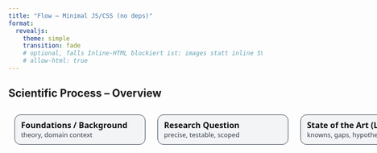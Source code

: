 ```yaml
---
title: "Flow — Minimal JS/CSS (no deps)"
format:
  revealjs:
    theme: simple
    transition: fade
    # optional, falls Inline-HTML blockiert ist: images statt inline SVG verwenden
    # allow-html: true
---
```


## Scientific Process – Overview

<style>
  .flow{
    --box-bg:#f3f4f6; --box-border:#374151; --text:#111;
    --edge:#6b7280; --edge-dash:6 5;
    position:relative; width:100%; min-height:240px; padding:12px;
    display:grid; grid-auto-flow:column; gap:24px; align-items:start;
  }
  .node{
    background:var(--box-bg); color:var(--text);
    border:1px solid var(--box-border); border-radius:12px;
    padding:10px 12px; width:260px; box-sizing:border-box;
    font:600 16px system-ui, Segoe UI, Roboto, Arial; line-height:1.25;
  }
  .node small{ display:block; font:400 13px system-ui, Segoe UI, Roboto, Arial; color:#374151 }
  .flow svg.connector{ position:absolute; inset:0; width:100%; height:100%; pointer-events:none; }
</style>

<div class="flow"
     data-edges="A>B, B>C, C>D, D>E, E>F, F>G, G>H, H>B:iterate(dashed)"
     style="--box-bg:#f3f4f6; --box-border:#374151; --edge:#6b7280">
  <div class="node" data-id="A">Foundations / Background<small>theory, domain context</small></div>
  <div class="node" data-id="B">Research Question<small>precise, testable, scoped</small></div>
  <div class="node" data-id="C">State of the Art (Literature)<small>knowns, gaps, hypotheses</small></div>
  <div class="node" data-id="D">Necessary Methods & Workflow<small>data, preprocessing, validation, metrics</small></div>
  <div class="node" data-id="E">Advanced Methods<small>models, tuning, ablations</small></div>
  <div class="node" data-id="F">Applied Solution Path<small>implementation & assumptions</small></div>
  <div class="node" data-id="G">Results<small>findings, uncertainty, limitations</small></div>
  <div class="node" data-id="H">Loopback → Evaluation & Improvement<small>error analysis, robustness checks, iteration</small></div>
  <!-- SVG wird per JS eingefügt -->
</div>

<script>
(() => {
  function parseEdges(str){
    // Syntax: "A>B, H>B:iterate(dashed)"
    return String(str||"").split(",").map(s=>s.trim()).filter(Boolean).map(s=>{
      const [st, meta=""] = s.split(":");
      const [src,tgt] = st.split(">").map(x=>x.trim());
      const label = meta.replace(/\(.*\)/,"").trim() || "";
      const flags = (meta.match(/\((.*)\)/)?.[1]||"").split(/\s+/).filter(Boolean);
      return {src,tgt,label, dashed: flags.includes("dashed")};
    });
  }
  function centerOf(el, root){
    const r = el.getBoundingClientRect(), R = root.getBoundingClientRect();
    return { x: (r.left+r.right)/2 - R.left, y: (r.top+r.bottom)/2 - R.top };
  }
  function render(container){
    // remove old svg
    container.querySelectorAll("svg.connector").forEach(s=>s.remove());
    const svg = document.createElementNS("http://www.w3.org/2000/svg","svg");
    svg.classList.add("connector");
    // defs: arrow
    const defs = document.createElementNS(svg.namespaceURI,"defs");
    const marker = document.createElementNS(svg.namespaceURI,"marker");
    marker.setAttribute("id","arrow");
    marker.setAttribute("viewBox","0 0 10 10");
    marker.setAttribute("refX","9"); marker.setAttribute("refY","5");
    marker.setAttribute("markerWidth","10"); marker.setAttribute("markerHeight","10");
    marker.setAttribute("orient","auto-start-reverse");
    const pathArrow = document.createElementNS(svg.namespaceURI,"path");
    pathArrow.setAttribute("d","M0 0 L10 5 L0 10 Z");
    pathArrow.setAttribute("fill", getComputedStyle(container).getPropertyValue("--edge").trim() || "#6b7280");
    marker.appendChild(pathArrow); defs.appendChild(marker); svg.appendChild(defs);

    const nodes = new Map();
    container.querySelectorAll(".node[data-id]").forEach(n => nodes.set(n.dataset.id, n));
    const edges = parseEdges(container.dataset.edges);

    edges.forEach(e=>{
      const a = nodes.get(e.src), b = nodes.get(e.tgt);
      if(!a || !b) return;
      const A = centerOf(a, container), B = centerOf(b, container);
      // leichte Bezier-Kurve: horizontaler Fluss
      const dx = (B.x - A.x) * 0.5;
      const d = `M ${A.x} ${A.y} C ${A.x+dx} ${A.y}, ${B.x-dx} ${B.y}, ${B.x} ${B.y}`;
      const p = document.createElementNS(svg.namespaceURI,"path");
      p.setAttribute("d", d);
      p.setAttribute("fill","none");
      p.setAttribute("stroke","var(--edge)");
      p.setAttribute("stroke-width","1.4");
      if(e.dashed) p.setAttribute("stroke-dasharray","var(--edge-dash)");
      p.setAttribute("marker-end","url(#arrow)");
      svg.appendChild(p);
      if(e.label){
        // Label in der Mitte der Kurve (simple)
        const tx = (A.x + B.x)/2, ty = (A.y + B.y)/2 - 6;
        const t = document.createElementNS(svg.namespaceURI,"text");
        t.setAttribute("x", tx); t.setAttribute("y", ty);
        t.setAttribute("text-anchor","middle");
        t.setAttribute("font-size","12");
        t.setAttribute("fill","#444");
        t.textContent = e.label;
        svg.appendChild(t);
      }
    });
    container.appendChild(svg);
  }
  function init(container){
    const ro = new ResizeObserver(()=>render(container));
    ro.observe(container);
    // for Reveal: relayout on slide show events
    if(window.Reveal){
      Reveal.on('ready', ()=>render(container));
      Reveal.on('slidechanged', ()=>render(container));
      Reveal.on('resize', ()=>render(container));
    } else {
      window.addEventListener('load', ()=>render(container));
      window.addEventListener('resize', ()=>render(container));
      render(container);
    }
  }
  document.querySelectorAll('.flow').forEach(init);
})();
</script>
